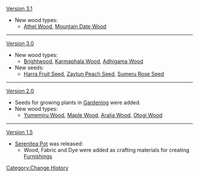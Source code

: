 [[Version 3.1]]
* New wood types:
** [[Athel Wood]], [[Mountain Date Wood]]
----
[[Version 3.0]]
* New wood types:
** [[Brightwood]], [[Karmaphala Wood]], [[Adhigama Wood]]
* New seeds:
** [[Harra Fruit Seed]], [[Zaytun Peach Seed]], [[Sumeru Rose Seed]]
----
[[Version 2.0]]
* Seeds for growing plants in [[Gardening]] were added.
* New wood types:
** [[Yumemiru Wood]], [[Maple Wood]], [[Aralia Wood]], [[Otogi Wood]]
----
[[Version 1.5]]
* [[Serenitea Pot]] was released:
** Wood, Fabric and Dye were added as crafting materials for creating [[Furnishings]]
<noinclude>[[Category:Change History]]</noinclude>